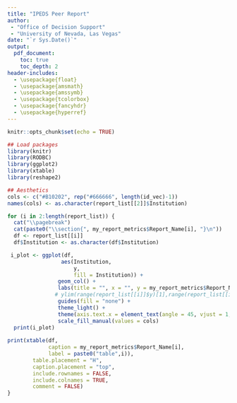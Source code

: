 ```yaml
---
title: "IPEDS Peer Report"
author: 
 - "Office of Decision Support"
 - "University of Nevada, Las Vegas"
date: "`r Sys.Date()`"
output: 
  pdf_document:
    toc: true
    toc_depth: 2
header-includes:
  - \usepackage{float}
  - \usepackage{amsmath}
  - \usepackage{amssymb}
  - \usepackage{tcolorbox}
  - \usepackage{fancyhdr}
  - \usepackage{hyperref}
---
```



```r
knitr::opts_chunk$set(echo = TRUE)

## Load packages
library(knitr)
library(RODBC)
library(ggplot2)
library(xtable)
library(reshape2)

## Aesthetics
cols <- c("#B10202", rep("#666666", length(id_vec)-1))
names(cols) <- as.character(report_list[[2]]$Institution)

```


```r
for (i in 2:length(report_list)) {
  cat("\\pagebreak")
  cat(paste0("\\section{", my_report_metrics$Report_Name[i], "}\n"))
  df <- report_list[[i]]
  df$Institution <- as.character(df$Institution)

 i_plot <- ggplot(df,
                 aes(Institution, 
                     y, 
                     fill = Institution)) +  
                geom_col() +
                labs(title = "", x = "", y = my_report_metrics$Report_Name[i]) +
               # ylim(range(report_list[[i]]$y)[1],range(report_list[[i]]$y)[2]) +
                guides(fill = "none") +
                theme_light() +
                theme(axis.text.x = element_text(angle = 45, vjust = 1, hjust = 1)) +
                scale_fill_manual(values = cols)
  print(i_plot)
  
print(xtable(df, 
             caption = my_report_metrics$Report_Name[i], 
             label = paste0("table",i)),
        table.placement = "H",
        caption.placement = "top",
        include.rownames = FALSE,
        include.colnames = TRUE,
        comment = FALSE)   
}
```

